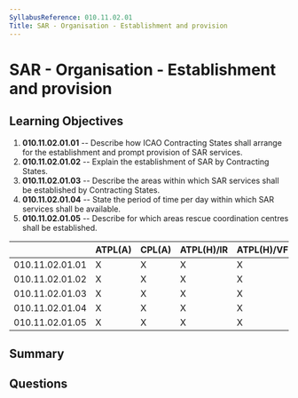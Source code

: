 ```yaml
---
SyllabusReference: 010.11.02.01
Title: SAR - Organisation - Establishment and provision
---
```


# SAR - Organisation - Establishment and provision

## Learning Objectives

1.  **010.11.02.01.01** -- Describe how ICAO Contracting States shall arrange for
    the establishment and prompt provision of SAR services.
2.  **010.11.02.01.02** -- Explain the establishment of SAR by Contracting
    States.
3.  **010.11.02.01.03** -- Describe the areas within which SAR services shall be
    established by Contracting States.
4.  **010.11.02.01.04** -- State the period of time per day within which SAR
    services shall be available.
5.  **010.11.02.01.05** -- Describe for which areas rescue coordination centres
    shall be established.

|                 | ATPL(A) | CPL(A) | ATPL(H)/IR | ATPL(H)/VFR | CPL(H) | IR | CBIR(A) |
| --------------- | ------- | ------ | ---------- | ----------- | ------ | -- | ------- |
| 010.11.02.01.01 | X       | X      | X          | X           | X      |    |         |
| 010.11.02.01.02 | X       | X      | X          | X           | X      |    |         |
| 010.11.02.01.03 | X       | X      | X          | X           | X      |    |         |
| 010.11.02.01.04 | X       | X      | X          | X           | X      |    |         |
| 010.11.02.01.05 | X       | X      | X          | X           | X      |    |         |

## Summary

## Questions
